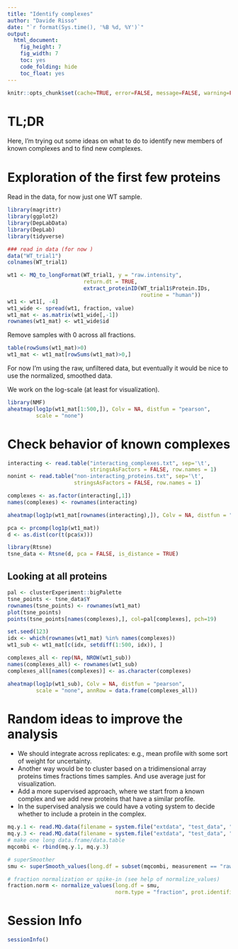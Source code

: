 ```yaml
---
title: "Identify complexes"
author: "Davide Risso"
date: "`r format(Sys.time(), '%B %d, %Y')`"
output: 
  html_document: 
    fig_height: 7
    fig_width: 7
    toc: yes
    code_folding: hide
    toc_float: yes
---
```


```r
knitr::opts_chunk$set(cache=TRUE, error=FALSE, message=FALSE, warning=FALSE)
```

# TL;DR

Here, I'm trying out some ideas on what to do to identify new members of known complexes and to find new complexes.

# Exploration of the first few proteins

Read in the data, for now just one WT sample.

```r
library(magrittr)
library(ggplot2)
library(DepLabData)
library(DepLab)
library(tidyverse)

### read in data (for now )
data("WT_trial1")
colnames(WT_trial1)

wt1 <- MQ_to_longFormat(WT_trial1, y = "raw.intensity",
                        return.dt = TRUE,
                        extract_proteinID(WT_trial1$Protein.IDs,
                                          routine = "human"))
wt1 <- wt1[, -4]
wt1_wide <- spread(wt1, fraction, value)
wt1_mat <- as.matrix(wt1_wide[,-1])
rownames(wt1_mat) <- wt1_wide$id
```

Remove samples with 0 across all fractions.

```r
table(rowSums(wt1_mat)>0)
wt1_mat <- wt1_mat[rowSums(wt1_mat)>0,]
```

For now I'm using the raw, unfiltered data, but eventually it would be nice to use the normalized, smoothed data.

We work on the log-scale (at least for visualization).

```r
library(NMF)
aheatmap(log1p(wt1_mat[1:500,]), Colv = NA, distfun = "pearson",
         scale = "none")
```

# Check behavior of known complexes

```r
interacting <- read.table("interacting_complexes.txt", sep='\t',
                          stringsAsFactors = FALSE, row.names = 1)
nonint <- read.table("non-interacting_proteins.txt", sep='\t',
                     stringsAsFactors = FALSE, row.names = 1)

complexes <- as.factor(interacting[,1])
names(complexes) <- rownames(interacting)

aheatmap(log1p(wt1_mat[rownames(interacting),]), Colv = NA, distfun = "pearson", scale = "none", annRow = data.frame(complexes))
```

```r
pca <- prcomp(log1p(wt1_mat))
d <- as.dist(cor(t(pca$x)))

library(Rtsne)
tsne_data <- Rtsne(d, pca = FALSE, is_distance = TRUE)
```

## Looking at all proteins

```r
pal <- clusterExperiment::bigPalette
tsne_points <- tsne_data$Y
rownames(tsne_points) <- rownames(wt1_mat)
plot(tsne_points)
points(tsne_points[names(complexes),], col=pal[complexes], pch=19)
```

```r
set.seed(123)
idx <- which(rownames(wt1_mat) %in% names(complexes))
wt1_sub <- wt1_mat[c(idx, setdiff(1:500, idx)), ]

complexes_all <- rep(NA, NROW(wt1_sub))
names(complexes_all) <- rownames(wt1_sub)
complexes_all[names(complexes)] <- as.character(complexes)

aheatmap(log1p(wt1_sub), Colv = NA, distfun = "pearson",
         scale = "none", annRow = data.frame(complexes_all))
```

# Random ideas to improve the analysis

* We should integrate across replicates: e.g., mean profile with some sort of weight for uncertainty.
* Another way would be to cluster based on a tridimensional array proteins times fractions times samples. And use average just for visualization.
* Add a more supervised approach, where we start from a known complex and we add new proteins that have a similar profile.
* In the supervised analysis we could have a voting system to decide whether to include a protein in the complex.



```r

mq.y.1 <- read.MQ.data(filename = system.file("extdata", "test_data", "proteinGroups_100mM_new.txt", package = "DepLab"), expt.id = "100mM", data.subset = "poi", organism = "yeast")
mq.y.3 <- read.MQ.data(filename = system.file("extdata", "test_data", "proteinGroups_300mM_new.txt", package = "DepLab"), expt.id = "300mM", data.subset = "poi", organism = "yeast")
# make one long data.frame/data.table 
mqcombi <- rbind(mq.y.1, mq.y.3)

# superSmoother
smu <- superSmooth_values(long.df = subset(mqcombi, measurement == "raw.intensity"), prot.identifier = "gene_symbol")

# fraction normalization or spike-in (see help of normalize_values)
fraction.norm <- normalize_values(long.df = smu,
                                  norm.type = "fraction", prot.identifier = "gene_symbol")

```
# Session Info

```r
sessionInfo()
```
